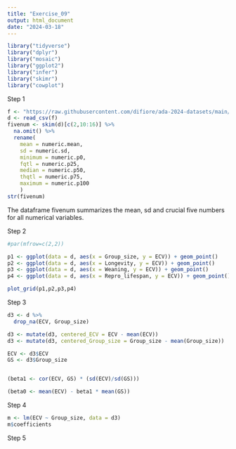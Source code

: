 ```yaml
---
title: "Exercise_09"
output: html_document
date: "2024-03-18"
---
```

```r
library("tidyverse")
library("dplyr")
library("mosaic")
library("ggplot2")
library("infer")
library("skimr")
library("cowplot")
```
Step 1

```r
f <- "https://raw.githubusercontent.com/difiore/ada-2024-datasets/main/Street_et_al_2017.csv"
d <- read_csv(f)
fivenum <- skim(d)[c(2,10:16)] %>%
  na.omit() %>%
  rename(
    mean = numeric.mean,
    sd = numeric.sd,
    minimum = numeric.p0,
    fqtl = numeric.p25,
    median = numeric.p50,
    thqtl = numeric.p75,
    maximum = numeric.p100
    )
str(fivenum)
```
The dataframe fivenum summarizes the mean, sd and crucial five numbers for all numerical variables.


Step 2
```r
#par(mfrow=c(2,2))

p1 <- ggplot(data = d, aes(x = Group_size, y = ECV)) + geom_point()
p2 <- ggplot(data = d, aes(x = Longevity, y = ECV)) + geom_point()
p3 <- ggplot(data = d, aes(x = Weaning, y = ECV)) + geom_point()
p4 <- ggplot(data = d, aes(x = Repro_lifespan, y = ECV)) + geom_point()

plot_grid(p1,p2,p3,p4)
```
Step 3
```r
d3 <- d %>%
  drop_na(ECV, Group_size)
```


```r
d3 <- mutate(d3, centered_ECV = ECV - mean(ECV))
d3 <- mutate(d3, centered_Group_size = Group_size - mean(Group_size))
```



```r
ECV <- d3$ECV
GS <- d3$Group_size


(beta1 <- cor(ECV, GS) * (sd(ECV)/sd(GS)))

```



```r

(beta0 <- mean(ECV) - beta1 * mean(GS))
```

Step 4
```r
m <- lm(ECV ~ Group_size, data = d3)
m$coefficients

```

Step 5